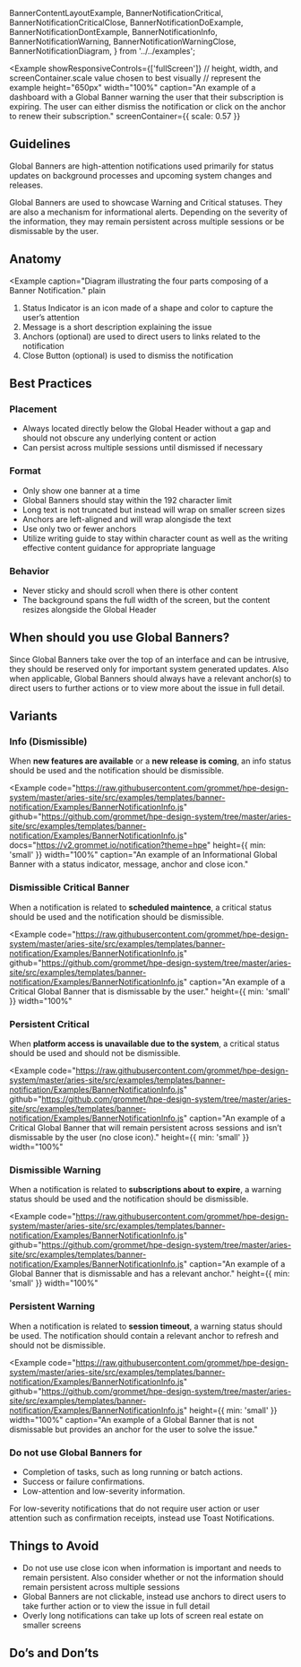   BannerContentLayoutExample,
  BannerNotificationCritical,
  BannerNotificationCriticalClose,
  BannerNotificationDoExample,
  BannerNotificationDontExample,
  BannerNotificationInfo,
  BannerNotificationWarning,
  BannerNotificationWarningClose,
  BannerNotificationDiagram,
} from '../../examples';


<Example
  showResponsiveControls={['fullScreen']}
  // height, width, and screenContainer.scale value chosen to best visually 
  // represent the example
  height="650px"
  width="100%"
  caption="An example of a dashboard with a Global Banner warning the user that their subscription is expiring. The user can either dismiss the notification or click on the anchor to renew their subscription."
  screenContainer={{ scale: 0.57 }}
>
  <BannerContentLayoutExample />
</Example>


## Guidelines

Global Banners are high-attention notifications used primarily for status updates on background processes and upcoming system changes and releases.

Global Banners are used to showcase Warning and Critical statuses. They are also a mechanism for informational alerts. Depending on the severity of the information, they may remain persistent across multiple sessions or be dismissable by the user.

## Anatomy
<Example
  caption="Diagram illustrating the four parts composing of a Banner Notification."
  plain
>
  <BannerNotificationDiagram />
</Example>

1. Status Indicator is an icon made of a shape and color to capture the user’s attention
2. Message is a short description explaining the issue
3. Anchors (optional)  are used to direct users to links related to the notification
4. Close Button (optional) is used to dismiss the notification

## Best Practices 
### Placement
- Always located directly below the Global Header without a gap and should not obscure any underlying content or action
- Can persist across multiple sessions until dismissed if necessary

### Format
- Only show one banner at a time
- Global Banners should stay within the 192 character limit
- Long text is not truncated but instead will wrap on smaller screen sizes
- Anchors are left-aligned and will wrap alongisde the text
- Use only two or fewer anchors
- Utilize writing guide to stay within character count as well as the writing effective content guidance for appropriate language

### Behavior
- Never sticky and should scroll when there is other content
- The background spans the full width of the screen, but the content resizes alongside the Global Header


## When should you use Global Banners?
Since Global Banners take over the top of an interface and can be intrusive, they should be reserved only for important system generated updates. Also when applicable, Global Banners should always have a relevant anchor(s) to direct users to further actions or to view more about the issue in full detail.


## Variants

### Info (Dismissible)

When **new features are available** or a **new release is coming**, an info status should be used and the notification should be dismissible.

<Example
  code="https://raw.githubusercontent.com/grommet/hpe-design-system/master/aries-site/src/examples/templates/banner-notification/Examples/BannerNotificationInfo.js"
  github="https://github.com/grommet/hpe-design-system/tree/master/aries-site/src/examples/templates/banner-notification/Examples/BannerNotificationInfo.js"
  docs="https://v2.grommet.io/notification?theme=hpe"
  height={{ min: 'small' }}
  width="100%"
  caption="An example of an Informational Global Banner with a status indicator, message, anchor and close icon."
>
  <BannerNotificationInfo />
</Example>

### Dismissible Critical Banner

When a notification is related to **scheduled maintence**, a critical status should be used and the notification should be dismissible.

<Example
  code="https://raw.githubusercontent.com/grommet/hpe-design-system/master/aries-site/src/examples/templates/banner-notification/Examples/BannerNotificationInfo.js"
  github="https://github.com/grommet/hpe-design-system/tree/master/aries-site/src/examples/templates/banner-notification/Examples/BannerNotificationInfo.js"
  caption="An example of a Critical Global Banner that is dismissable by the user."
  height={{ min: 'small' }}
  width="100%"
>
  <BannerNotificationCriticalClose />
</Example>

### Persistent Critical

When **platform access is unavailable due to the system**, a critical status should be used and should not be dismissible.

<Example
  code="https://raw.githubusercontent.com/grommet/hpe-design-system/master/aries-site/src/examples/templates/banner-notification/Examples/BannerNotificationInfo.js"
  github="https://github.com/grommet/hpe-design-system/tree/master/aries-site/src/examples/templates/banner-notification/Examples/BannerNotificationInfo.js"
  caption="An example of a Critical Global Banner that will remain persistent across sessions and isn’t dismissable by the user (no close icon)."
  height={{ min: 'small' }}
  width="100%"
>
  <BannerNotificationCritical />
</Example>

### Dismissible Warning

When a notification is related to **subscriptions about to expire**, a warning status should be used and the notification should be dismissible.

<Example
  code="https://raw.githubusercontent.com/grommet/hpe-design-system/master/aries-site/src/examples/templates/banner-notification/Examples/BannerNotificationInfo.js"
  github="https://github.com/grommet/hpe-design-system/tree/master/aries-site/src/examples/templates/banner-notification/Examples/BannerNotificationInfo.js"
    caption="An example of a Global Banner that is dismissable and has a relevant anchor."
  height={{ min: 'small' }}
  width="100%"
>
  <BannerNotificationWarningClose />
</Example>

### Persistent Warning

When a notification is related to **session timeout**, a warning status should be used. The notification should contain a relevant anchor to refresh and should not be dismissible.

<Example
  code="https://raw.githubusercontent.com/grommet/hpe-design-system/master/aries-site/src/examples/templates/banner-notification/Examples/BannerNotificationInfo.js"
  github="https://github.com/grommet/hpe-design-system/tree/master/aries-site/src/examples/templates/banner-notification/Examples/BannerNotificationInfo.js"
  height={{ min: 'small' }}
  width="100%"
  caption="An example of a Global Banner that is not dismissable but provides an anchor for the user to solve the issue."
>
  <BannerNotificationWarning />
</Example>

### Do not use Global Banners for
- Completion of tasks, such as long running or batch actions.
- Success or failure confirmations.
- Low-attention and low-severity information.

For low-severity notifications that do not require user action or user attention such as confirmation receipts, instead use Toast Notifications.

## Things to Avoid

- Do not use use close icon when information is important and needs to remain persistent. Also consider whether or not the information should remain persistent across multiple sessions
- Global Banners are not clickable, instead use anchors to direct users to take further action or to view the issue in full detail
- Overly long notifications can take up lots of screen real estate on smaller screens

## Do’s and Don’ts

<BestPracticeGroup columns='auto' gap="none">
  <Example
    bestPractice={{type: 'do', message: 'Global Banners should always have relevant anchors (two or fewer is recommended). Also, low-severity notifications should not remain persistent and instead be dismissable.'}}
    height={{ min: 'small' }}
  >
    <BannerNotificationDoExample />
  </Example>
  <Example
    height={{ min: 'small' }}
    bestPractice={{type: 'dont', message: `Overloading notifications with long messages and anchors can lead to clutter and confusion.`}}
  >
    <BannerNotificationDontExample />
  </Example>
</BestPracticeGroup>
